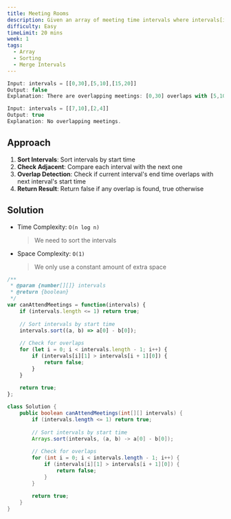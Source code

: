 ```yaml
---
title: Meeting Rooms
description: Given an array of meeting time intervals where intervals[i] = [starti, endi], determine if a person could attend all meetings.
difficulty: Easy
timeLimit: 20 mins
week: 1
tags:
  - Array
  - Sorting
  - Merge Intervals
---
```


```js title="Example"
Input: intervals = [[0,30],[5,10],[15,20]]
Output: false
Explanation: There are overlapping meetings: [0,30] overlaps with [5,10] and [15,20].

Input: intervals = [[7,10],[2,4]]
Output: true
Explanation: No overlapping meetings.
```

## Approach

1. **Sort Intervals**: Sort intervals by start time
2. **Check Adjacent**: Compare each interval with the next one
3. **Overlap Detection**: Check if current interval's end time overlaps with next interval's start time
4. **Return Result**: Return false if any overlap is found, true otherwise

## Solution

- Time Complexity: `O(n log n)`
  > We need to sort the intervals
- Space Complexity: `O(1)`
  > We only use a constant amount of extra space

```js tab="JavaScript"
/**
 * @param {number[][]} intervals
 * @return {boolean}
 */
var canAttendMeetings = function(intervals) {
    if (intervals.length <= 1) return true;
    
    // Sort intervals by start time
    intervals.sort((a, b) => a[0] - b[0]);
    
    // Check for overlaps
    for (let i = 0; i < intervals.length - 1; i++) {
        if (intervals[i][1] > intervals[i + 1][0]) {
            return false;
        }
    }
    
    return true;
};
```

```java tab="Java"
class Solution {
    public boolean canAttendMeetings(int[][] intervals) {
        if (intervals.length <= 1) return true;
        
        // Sort intervals by start time
        Arrays.sort(intervals, (a, b) -> a[0] - b[0]);
        
        // Check for overlaps
        for (int i = 0; i < intervals.length - 1; i++) {
            if (intervals[i][1] > intervals[i + 1][0]) {
                return false;
            }
        }
        
        return true;
    }
}
```
